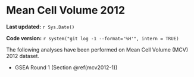 # Mean Cell Volume 2012

**Last updated:** `r Sys.Date()`

**Code version:** `r system("git log -1 --format='%H'", intern = TRUE)`

The following analyses have been performed on Mean Cell Volume (MCV) 2012 dataset.

- GSEA Round 1 (Section \@ref(mcv2012-1))
